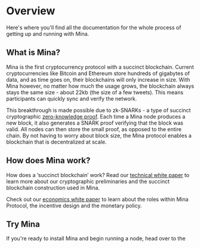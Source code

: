 
# Overview

Here's where you'll find all the documentation for the whole process of getting up and running with Mina.

## What is Mina?

Mina is the first cryptocurrency protocol with a succinct blockchain. Current cryptocurrencies like Bitcoin and Ethereum store hundreds of gigabytes of data, and as time goes on, their blockchains will only increase in size. With Mina however, no matter how much the usage grows, the blockchain always stays the same size - about 22kb<Footnote refNumber="1" link="/blog/22kb-sized-blockchain-a-technical-reference" /> (the size of a few tweets). This means participants can quickly sync and verify the network.

This breakthrough is made possible due to zk-SNARKs - a type of succinct cryptographic <a href="https://minaprotocol.com/blog/zero-knowledge-proofs-an-intuitive-explanation">zero-knowledge proof</a>. Each time a Mina node produces a new block, it also generates a SNARK proof verifying that the block was valid. All nodes can then store the small proof, as opposed to the entire chain. By not having to worry about block size, the Mina protocol enables a blockchain that is decentralized at scale.

## How does Mina work?

How does a ‘succinct blockchain’ work? Read our [technical white paper](https://docs.minaprotocol.com/static/pdf/technicalWhitepaper.pdf) to learn more about our cryptographic preliminaries and the succinct blockchain construction used in Mina.

Check out our [economics white paper](https://docs.minaprotocol.com/static/pdf/economicsWhitepaper.pdf) to learn about the roles within Mina Protocol, the incentive design and the monetary policy.

## Try Mina

If you're ready to install Mina and begin running a node, head over to the <DocLink copy="Getting Started page." url="/node-operators/getting-started" />

